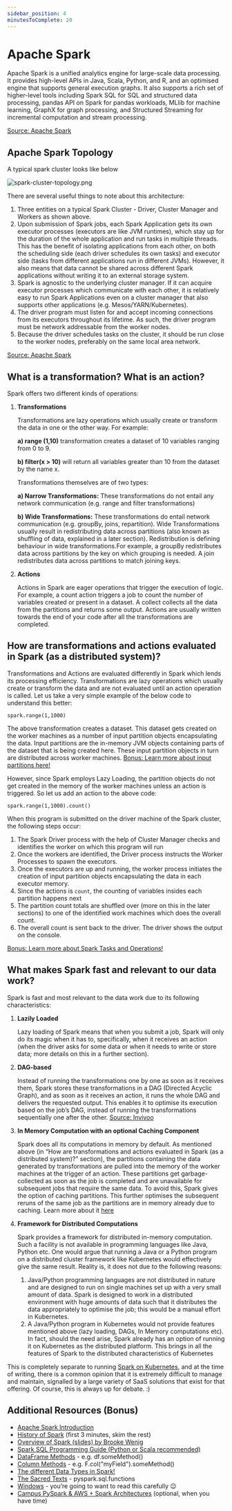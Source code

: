 ```yaml
---
sidebar_position: 4
minutesToComplete: 20
---
```


# Apache Spark
Apache Spark is a unified analytics engine for large-scale data processing. It provides high-level APIs in Java, Scala, Python, and R, and an optimised engine that supports general execution graphs. It also supports a rich set of higher-level tools including Spark SQL for SQL and structured data processing, pandas API on Spark for pandas workloads, MLlib for machine learning, GraphX for graph processing, and Structured Streaming for incremental computation and stream processing. 

[Source: Apache Spark](https://spark.apache.org/docs/2.0.1/)

## Apache Spark Topology

A typical spark cluster looks like below

<div style={{textAlign: 'center'}}>

![spark-cluster-topology.png](./assets/spark-cluster-topology.png)

</div>

There are several useful things to note about this architecture:
1. Three entities on a typical Spark Cluster - Driver, Cluster Manager and Workers as shown above.
2. Upon submission of Spark jobs, each Spark Application gets its own executor processes (executors are like JVM runtimes), which stay up for the duration of the whole application and run tasks in multiple threads. This has the benefit of isolating applications from each other, on both the scheduling side (each driver schedules its own tasks) and executor side (tasks from different applications run in different JVMs). However, it also means that data cannot be shared across different Spark applications without writing it to an external storage system.
3. Spark is agnostic to the underlying cluster manager. If it can acquire executor processes which communicate with each other, it is relatively easy to run Spark Applications even on a cluster manager that also supports other applications (e.g. Mesos/YARN/Kubernetes).
4. The driver program must listen for and accept incoming connections from its executors throughout its lifetime. As such, the driver program must be network addressable from the worker nodes.
5. Because the driver schedules tasks on the cluster, it should be run close to the worker nodes, preferably on the same local area network. 

[Source: Apache Spark](https://spark.apache.org/docs/latest/cluster-overview.html)

## What is a transformation? What is an action?
Spark offers two different kinds of operations:

1. **Transformations**

    Transformations are lazy operations which usually create or transform the data in one or the other way. For example:

    **a) range (1,10)** transformation creates a dataset of 10 variables ranging from 0 to 9.

    **b) filter(x > 10)** will return all variables greater than 10 from the dataset by the name x.

    Transformations themselves are of two types:

    **a) Narrow Transformations:** These transformations do not entail any network communication (e.g. range and filter transformations)

    **b) Wide Transformations:** These transformations do entail network communication (e.g. groupBy, joins, repartition). Wide Transformations usually result in redistributing data across partitions (also known as shuffling of data, explained in a later section). Redistribution is defining behaviour in wide transformations.For example, a groupBy redistributes data across partitions by the key on which grouping is needed. A join redistributes data across partitions to match joining keys.

2. **Actions**

    Actions in Spark are eager operations that trigger the execution of logic. For example, a count action triggers a job to count the number of variables created or present in a dataset. A collect collects all the data from the partitions and returns some output. Actions are usually written towards the end of your code after all the transformations are completed.

## How are transformations and actions evaluated in Spark (as a distributed system)?
Transformations and Actions are evaluated differently in Spark which lends its processing efficiency. Transformations are lazy operations which usually create or transform the data and are not evaluated until an action operation is called. Let us take a very simple example of the below code to understand this better:

```
spark.range(1,1000)
```
The above transformation creates a dataset. This dataset gets created on the worker machines as a number of input partition objects encapsulating the data. Input partitions are the in-memory JVM objects containing parts of the dataset that is being created here.  These input partition objects in turn are distributed across worker machines.
[Bonus: Learn more about input partitions here!](https://data-derp.github.io/docs/2.0/data-engineering-the-good-parts/demo-vanilla-spark#spark-input-partitions-stages-and-dags)

However, since Spark employs Lazy Loading, the partition objects do not get created in the memory of the worker machines unless an action is triggered. So let us add an action to the above code:
```
spark.range(1,1000).count()
```
When this program is submitted on the driver machine of the Spark cluster, the following steps occur:

1. The Spark Driver process with the help of Cluster Manager checks and identifies the worker on which this program will run
2. Once the workers are identified, the Driver process instructs the Worker Processes to spawn the executors.
3. Once the executors are up and running, the worker process initiates the creation of input partition objects encapsulating the data in each executor memory.
4. Since the actions is `count`, the counting of variables insides each partition happens next
5. The partition count totals are shuffled over (more on this in the later sections) to one of the identified work machines which does the overall count.
6. The overall count is sent back to the driver. The driver shows the output on the console.

[Bonus: Learn more about Spark Tasks and Operations!](https://data-derp.github.io/docs/2.0/data-engineering-the-good-parts/demo-vanilla-spark#spark-tasks-and-operations)


## What makes Spark fast and relevant to our data work?

Spark is fast and most relevant to the data work due to its following characteristics:
1. **Lazily Loaded**

    Lazy loading of Spark means that when you submit a job, Spark will only do its magic when it has to, specifically, when it receives an action (when the driver asks for some data or when it needs to write or store data; more details on this in a further section).

2. **DAG-based**

   Instead of running the transformations one by one as soon as it receives them, Spark stores   these transformations in a DAG (Directed Acyclic Graph), and as soon as it receives an action, it runs the whole DAG and delivers the requested output. This enables it to optimise its execution based on the job’s DAG, instead of running the transformations sequentially one after the other. [Source: Invivoo](https://www.invivoo.com/en/why-is-spark-fast-and-how-to-make-it-run-faster-part-ii-the-spark-magic/)

3. **In Memory Computation with an optional Caching Component**

    Spark does all its computations in memory by default. As mentioned above (in “How are transformations and actions evaluated in Spark (as a distributed system)?” section), the partitions containing  the data generated by transformations are pulled into  the memory of the worker machines at the trigger of an action. These partitions get garbage-collected as soon as the job is completed and are unavailable for subsequent jobs that require the same data. To avoid this, Spark gives the option of caching partitions. This further optimises the subsequent reruns of the same job as the partitions are in memory already due to caching. Learn more about it
    [here](https://data-derp.github.io/docs/2.0/data-engineering-the-good-parts/demo-vanilla-spark#spark-caching---introduction)

4. **Framework for Distributed Computations**

    Spark provides a framework for distributed in-memory computation. Such a facility is not  available in programming languages like Java, Python etc. One would argue that running a Java or a Python program on a distributed cluster framework like Kubernetes would effectively give the same result. Reality is, it does not due to the following reasons:
    1. Java/Python programming languages are not distributed in nature and are designed to run on single machines set up with a very small amount of data. Spark is designed to work in a distributed environment with huge amounts of data such that it distributes the data appropriately to optimise the job; this would be a manual effort in Kubernetes.
    2. A Java/Python program in Kubernetes would not provide features mentioned above (lazy loading, DAGs, In Memory computations etc). In fact, should the need arise,  Spark already has an option of running it on Kubernetes as the distributed platform. This brings in all the features of Spark to the distributed characteristics of Kubernetes

This is completely separate to running [Spark on Kubernetes](https://spark.apache.org/docs/latest/running-on-kubernetes.html), and at the time of writing, there is a common opinion that it is extremely difficult to manage and maintain, signalled by a large variety of SaaS solutions that exist for that offering. Of course, this is always up for debate. :)




## Additional Resources (Bonus)
* [Apache Spark Introduction](https://www.youtube.com/embed/Ud6luYCkkMk)
* [History of Spark](https://www.youtube.com/watch?v=p4PkA2huzVc) (first 3 minutes, skim the rest)
* [Overview of Spark (slides) by Brooke Wenig](https://brookewenig.com/SparkOverview.html#/)
* [Spark SQL Programming Guide (Python or Scala recommended)](http://spark.apache.org/docs/3.1.1/sql-getting-started.html)
* [DataFrame Methods](http://spark.apache.org/docs/3.1.1/api/python/reference/pyspark.sql.html#dataframe-apis) - e.g. df.someMethod()
* [Column Methods](http://spark.apache.org/docs/3.1.1/api/python/reference/pyspark.sql.html#column-apis) - e.g. F.col("myField").someMethod()
* [The different Data Types in Spark!](http://spark.apache.org/docs/3.1.1/api/python/reference/pyspark.sql.html#data-types)
* [The Sacred Texts](http://spark.apache.org/docs/3.1.1/api/python/reference/pyspark.sql.html#functions) - pyspark.sql.functions
* [Windows](http://spark.apache.org/docs/3.1.1/api/python/reference/pyspark.sql.html#window) - you’re going to want to read this carefully 😉
* [Campus PySpark & AWS + Spark Architectures](https://www.udemy.com/course/pyspark-aws-master-big-data-with-pyspark-and-aws/) (optional, when you have time)

